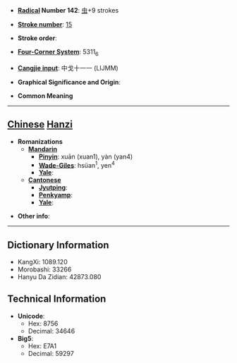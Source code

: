 * '''[[Wiktionary:Chinese radical index| Radical]] Number 142''': [[Wiktionary:Chinese radical index 虫|虫]]+9 strokes

* '''[[Wiktionary:Chinese total strokes index|Stroke number]]''': [[Wiktionary:Chinese total strokes index 15|15]]

* '''Stroke order''': 

* '''[[Wiktionary:Chinese four corner index|Four-Corner System]]''': 5311<sub>6</sub>

* '''[[Wiktionary:Chinese Cangjie index|Cangjie input]]''': 中戈十一一 (LIJMM)

* '''Graphical Significance and Origin''': 

* '''Common Meaning'''

----

== [[Chinese]] [[Hanzi]] ==

* '''Romanizations'''
** '''[[Mandarin]]'''
*** '''[[Pinyin]]''': xuān (xuan1), yàn (yan4)
*** '''[[Wade-Giles]]''': hsüan<sup>1</sup>, yen<sup>4</sup>
*** '''[[Yale]]''': 
** '''[[Cantonese]]'''
*** '''[[Jyutping]]''':
*** '''[[Penkyamp]]''': 
*** '''[[Yale]]''': 

* '''Other info''': 

----

== Dictionary Information ==

* KangXi: 1089.120
* Morobashi: 33266
* Hanyu Da Zidian: 42873.080

== Technical Information ==

* '''Unicode''':
** Hex: 8756
** Decimal: 34646
* '''Big5''':
** Hex: E7A1
** Decimal: 59297